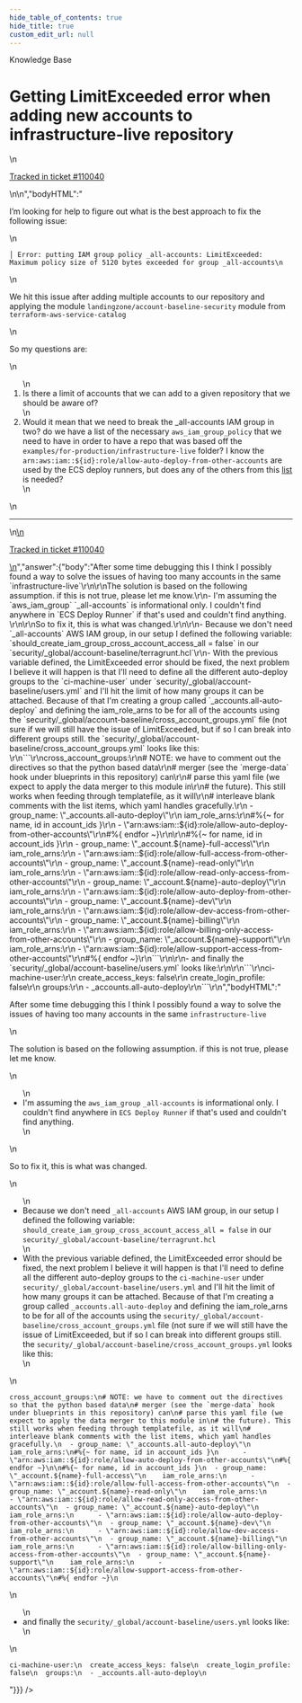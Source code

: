 ```yaml
---
hide_table_of_contents: true
hide_title: true
custom_edit_url: null
---
```



<head>
  <link rel="canonical" href="https://github.com/gruntwork-io/knowledge-base/discussions/691" />
</head>

<CenterLayout>
<span className="searchCategory">Knowledge Base</span>
<h1>Getting LimitExceeded error when adding new accounts to infrastructure-live repository</h1>
<GitHub discussion={{"id":"D_kwDOF8slf84ATKoC","number":691,"author":{"login":"gabrielanavarrorsid"},"title":"Getting LimitExceeded error when adding new accounts to infrastructure-live repository","body":"\nI’m looking for help to figure out what is the best approach to fix the following issue:\r\n\r\n```\r\n│ Error: putting IAM group policy _all-accounts: LimitExceeded: Maximum policy size of 5120 bytes exceeded for group _all-accounts\r\n```\r\nWe hit this issue after adding multiple accounts to our repository and applying the module `landingzone/account-baseline-security` module from `terraform-aws-service-catalog`\r\n\r\nSo my questions are:\r\n\r\n1. Is there a limit of accounts that we can add to a given repository that we should be aware of?\r\n1. Would it mean that we need to break the _all-accounts IAM group in two? do we have a list of the necessary `aws_iam_group_policy` that we need to have in order to have a repo that was based off the `examples/for-production/infrastructure-live` folder? I know the `arn:aws:iam::${id}:role/allow-auto-deploy-from-other-accounts` are used by the ECS deploy runners, but does any of the others from this [list](https://github.com/gruntwork-io/terraform-aws-service-catalog/blob/master/examples/for-production/infrastructure-live/security/_global/account-baseline/cross_account_groups.yml) is needed?\n\n---\n\n<ins datetime=\"2023-03-30T19:22:40Z\">\n  <p><a href=\"https://support.gruntwork.io/hc/requests/110040\">Tracked in ticket #110040</a></p>\n</ins>\n","bodyHTML":"<p dir=\"auto\">I’m looking for help to figure out what is the best approach to fix the following issue:</p>\n<div class=\"snippet-clipboard-content notranslate position-relative overflow-auto\" data-snippet-clipboard-copy-content=\"│ Error: putting IAM group policy _all-accounts: LimitExceeded: Maximum policy size of 5120 bytes exceeded for group _all-accounts\"><pre class=\"notranslate\"><code class=\"notranslate\">│ Error: putting IAM group policy _all-accounts: LimitExceeded: Maximum policy size of 5120 bytes exceeded for group _all-accounts\n</code></pre></div>\n<p dir=\"auto\">We hit this issue after adding multiple accounts to our repository and applying the module <code class=\"notranslate\">landingzone/account-baseline-security</code> module from <code class=\"notranslate\">terraform-aws-service-catalog</code></p>\n<p dir=\"auto\">So my questions are:</p>\n<ol dir=\"auto\">\n<li>Is there a limit of accounts that we can add to a given repository that we should be aware of?</li>\n<li>Would it mean that we need to break the _all-accounts IAM group in two? do we have a list of the necessary <code class=\"notranslate\">aws_iam_group_policy</code> that we need to have in order to have a repo that was based off the <code class=\"notranslate\">examples/for-production/infrastructure-live</code> folder? I know the <code class=\"notranslate\">arn:aws:iam::${id}:role/allow-auto-deploy-from-other-accounts</code> are used by the ECS deploy runners, but does any of the others from this <a href=\"https://github.com/gruntwork-io/terraform-aws-service-catalog/blob/master/examples/for-production/infrastructure-live/security/_global/account-baseline/cross_account_groups.yml\">list</a> is needed?</li>\n</ol>\n<hr>\n<ins datetime=\"2023-03-30T19:22:40Z\">\n  <p dir=\"auto\"><a href=\"https://support.gruntwork.io/hc/requests/110040\" rel=\"nofollow\">Tracked in ticket #110040</a></p>\n</ins>","answer":{"body":"After some time debugging this I think I possibly found a way to solve the issues of having too many accounts in the same `infrastructure-live`\r\n\r\nThe solution is based on the following assumption. if this is not true, please let me know.\r\n- I'm assuming the `aws_iam_group` `_all-accounts` is informational only. I couldn't find anywhere in `ECS Deploy Runner` if that's used and couldn't find anything. \r\n\r\nSo to fix it, this is what was changed.\r\n\r\n- Because we don't need `_all-accounts` AWS IAM group, in our setup I defined the following variable: `should_create_iam_group_cross_account_access_all = false` in our `security/_global/account-baseline/terragrunt.hcl`\r\n- With the previous variable defined, the LimitExceeded error should be fixed, the next problem I believe it will happen is that I'll need to define all the different auto-deploy groups to the `ci-machine-user` under `security/_global/account-baseline/users.yml` and I'll hit the limit of how many groups it can be attached. Because of that I'm creating a group called `_accounts.all-auto-deploy` and defining the iam_role_arns to be for all of the accounts using the `security/_global/account-baseline/cross_account_groups.yml` file (not sure if we will still have the issue of LimitExceeded, but if so I can break into different groups still. the `security/_global/account-baseline/cross_account_groups.yml`  looks like this:  \r\n```\r\ncross_account_groups:\r\n# NOTE: we have to comment out the directives so that the python based data\r\n# merger (see the `merge-data` hook under blueprints in this repository) can\r\n# parse this yaml file (we expect to apply the data merger to this module in\r\n# the future). This still works when feeding through templatefile, as it will\r\n# interleave blank comments with the list items, which yaml handles gracefully.\r\n  - group_name: \"_accounts.all-auto-deploy\"\r\n    iam_role_arns:\r\n#%{~ for name, id in account_ids }\r\n      - \"arn:aws:iam::${id}:role/allow-auto-deploy-from-other-accounts\"\r\n#%{ endfor ~}\r\n\r\n#%{~ for name, id in account_ids }\r\n  - group_name: \"_account.${name}-full-access\"\r\n    iam_role_arns:\r\n      - \"arn:aws:iam::${id}:role/allow-full-access-from-other-accounts\"\r\n  - group_name: \"_account.${name}-read-only\"\r\n    iam_role_arns:\r\n      - \"arn:aws:iam::${id}:role/allow-read-only-access-from-other-accounts\"\r\n  - group_name: \"_account.${name}-auto-deploy\"\r\n    iam_role_arns:\r\n      - \"arn:aws:iam::${id}:role/allow-auto-deploy-from-other-accounts\"\r\n  - group_name: \"_account.${name}-dev\"\r\n    iam_role_arns:\r\n      - \"arn:aws:iam::${id}:role/allow-dev-access-from-other-accounts\"\r\n  - group_name: \"_account.${name}-billing\"\r\n    iam_role_arns:\r\n      - \"arn:aws:iam::${id}:role/allow-billing-only-access-from-other-accounts\"\r\n  - group_name: \"_account.${name}-support\"\r\n    iam_role_arns:\r\n      - \"arn:aws:iam::${id}:role/allow-support-access-from-other-accounts\"\r\n#%{ endfor ~}\r\n```\r\n\r\n- and finally the `security/_global/account-baseline/users.yml` looks like:\r\n\r\n```\r\nci-machine-user:\r\n  create_access_keys: false\r\n  create_login_profile: false\r\n  groups:\r\n  - _accounts.all-auto-deploy\r\n```\r\n","bodyHTML":"<p dir=\"auto\">After some time debugging this I think I possibly found a way to solve the issues of having too many accounts in the same <code class=\"notranslate\">infrastructure-live</code></p>\n<p dir=\"auto\">The solution is based on the following assumption. if this is not true, please let me know.</p>\n<ul dir=\"auto\">\n<li>I'm assuming the <code class=\"notranslate\">aws_iam_group</code> <code class=\"notranslate\">_all-accounts</code> is informational only. I couldn't find anywhere in <code class=\"notranslate\">ECS Deploy Runner</code> if that's used and couldn't find anything.</li>\n</ul>\n<p dir=\"auto\">So to fix it, this is what was changed.</p>\n<ul dir=\"auto\">\n<li>Because we don't need <code class=\"notranslate\">_all-accounts</code> AWS IAM group, in our setup I defined the following variable: <code class=\"notranslate\">should_create_iam_group_cross_account_access_all = false</code> in our <code class=\"notranslate\">security/_global/account-baseline/terragrunt.hcl</code></li>\n<li>With the previous variable defined, the LimitExceeded error should be fixed, the next problem I believe it will happen is that I'll need to define all the different auto-deploy groups to the <code class=\"notranslate\">ci-machine-user</code> under <code class=\"notranslate\">security/_global/account-baseline/users.yml</code> and I'll hit the limit of how many groups it can be attached. Because of that I'm creating a group called <code class=\"notranslate\">_accounts.all-auto-deploy</code> and defining the iam_role_arns to be for all of the accounts using the <code class=\"notranslate\">security/_global/account-baseline/cross_account_groups.yml</code> file (not sure if we will still have the issue of LimitExceeded, but if so I can break into different groups still. the <code class=\"notranslate\">security/_global/account-baseline/cross_account_groups.yml</code>  looks like this:</li>\n</ul>\n<div class=\"snippet-clipboard-content notranslate position-relative overflow-auto\" data-snippet-clipboard-copy-content=\"cross_account_groups:\n# NOTE: we have to comment out the directives so that the python based data\n# merger (see the `merge-data` hook under blueprints in this repository) can\n# parse this yaml file (we expect to apply the data merger to this module in\n# the future). This still works when feeding through templatefile, as it will\n# interleave blank comments with the list items, which yaml handles gracefully.\n  - group_name: &quot;_accounts.all-auto-deploy&quot;\n    iam_role_arns:\n#%{~ for name, id in account_ids }\n      - &quot;arn:aws:iam::${id}:role/allow-auto-deploy-from-other-accounts&quot;\n#%{ endfor ~}\n\n#%{~ for name, id in account_ids }\n  - group_name: &quot;_account.${name}-full-access&quot;\n    iam_role_arns:\n      - &quot;arn:aws:iam::${id}:role/allow-full-access-from-other-accounts&quot;\n  - group_name: &quot;_account.${name}-read-only&quot;\n    iam_role_arns:\n      - &quot;arn:aws:iam::${id}:role/allow-read-only-access-from-other-accounts&quot;\n  - group_name: &quot;_account.${name}-auto-deploy&quot;\n    iam_role_arns:\n      - &quot;arn:aws:iam::${id}:role/allow-auto-deploy-from-other-accounts&quot;\n  - group_name: &quot;_account.${name}-dev&quot;\n    iam_role_arns:\n      - &quot;arn:aws:iam::${id}:role/allow-dev-access-from-other-accounts&quot;\n  - group_name: &quot;_account.${name}-billing&quot;\n    iam_role_arns:\n      - &quot;arn:aws:iam::${id}:role/allow-billing-only-access-from-other-accounts&quot;\n  - group_name: &quot;_account.${name}-support&quot;\n    iam_role_arns:\n      - &quot;arn:aws:iam::${id}:role/allow-support-access-from-other-accounts&quot;\n#%{ endfor ~}\"><pre class=\"notranslate\"><code class=\"notranslate\">cross_account_groups:\n# NOTE: we have to comment out the directives so that the python based data\n# merger (see the `merge-data` hook under blueprints in this repository) can\n# parse this yaml file (we expect to apply the data merger to this module in\n# the future). This still works when feeding through templatefile, as it will\n# interleave blank comments with the list items, which yaml handles gracefully.\n  - group_name: \"_accounts.all-auto-deploy\"\n    iam_role_arns:\n#%{~ for name, id in account_ids }\n      - \"arn:aws:iam::${id}:role/allow-auto-deploy-from-other-accounts\"\n#%{ endfor ~}\n\n#%{~ for name, id in account_ids }\n  - group_name: \"_account.${name}-full-access\"\n    iam_role_arns:\n      - \"arn:aws:iam::${id}:role/allow-full-access-from-other-accounts\"\n  - group_name: \"_account.${name}-read-only\"\n    iam_role_arns:\n      - \"arn:aws:iam::${id}:role/allow-read-only-access-from-other-accounts\"\n  - group_name: \"_account.${name}-auto-deploy\"\n    iam_role_arns:\n      - \"arn:aws:iam::${id}:role/allow-auto-deploy-from-other-accounts\"\n  - group_name: \"_account.${name}-dev\"\n    iam_role_arns:\n      - \"arn:aws:iam::${id}:role/allow-dev-access-from-other-accounts\"\n  - group_name: \"_account.${name}-billing\"\n    iam_role_arns:\n      - \"arn:aws:iam::${id}:role/allow-billing-only-access-from-other-accounts\"\n  - group_name: \"_account.${name}-support\"\n    iam_role_arns:\n      - \"arn:aws:iam::${id}:role/allow-support-access-from-other-accounts\"\n#%{ endfor ~}\n</code></pre></div>\n<ul dir=\"auto\">\n<li>and finally the <code class=\"notranslate\">security/_global/account-baseline/users.yml</code> looks like:</li>\n</ul>\n<div class=\"snippet-clipboard-content notranslate position-relative overflow-auto\" data-snippet-clipboard-copy-content=\"ci-machine-user:\n  create_access_keys: false\n  create_login_profile: false\n  groups:\n  - _accounts.all-auto-deploy\"><pre class=\"notranslate\"><code class=\"notranslate\">ci-machine-user:\n  create_access_keys: false\n  create_login_profile: false\n  groups:\n  - _accounts.all-auto-deploy\n</code></pre></div>"}}} />

</CenterLayout>
  

<!-- ##DOCS-SOURCER-START
{
  "sourcePlugin": "github-discussions",
  "hash": "b44cad4745a21dc9f40e8ede8e93453b"
}
##DOCS-SOURCER-END -->
